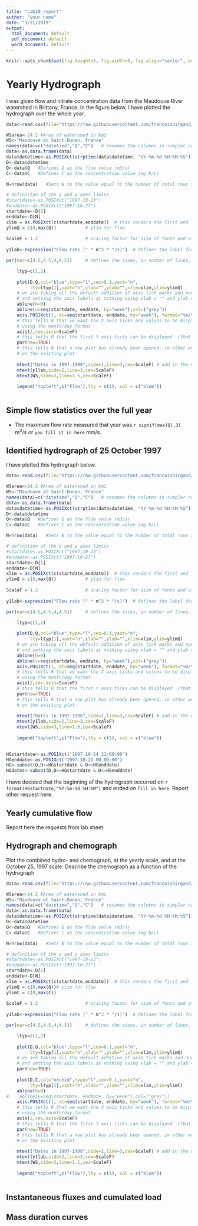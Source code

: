 ```yaml
---
title: "Lab10_report"
author: "your name"
date: "3/21/2019"
output:
  html_document: default
  pdf_document: default
  word_document: default
---
```


```r
knitr::opts_chunk$set(fig.height=5, fig.width=9, fig.align="center", echo = FALSE)
```

# Yearly Hydrograph

I was given flow and nitrate concentration data from the Maudouve River watershed in Brittany, France. In the figure below, I have plotted the hydrograph over the whole year.

```r

data<-read.csv(file="https://raw.githubusercontent.com/francoisbirgand/francoisbirgand.github.io/master/data/sample_1hr_QC_data.csv",header = TRUE) #Reads file into table format

WSarea<-24.2 #Area of watershed in km2
WS<-"Maudouve at Saint-Donan, France"
names(data)=c("datetime","Q","C")   # renames the columns in simpler names
data<-as.data.frame(data)
data$datetime<-as.POSIXct(strptime(data$datetime, "%Y-%m-%d %H:%M:%S")) # transforms characters into date values understood by R
D<-data$datetime
Q<-data$Q   #Defines Q as the flow value (m3/s)
C<-data$C   #Defines C as the concentration value (mg N/L)

N=nrow(data)   #Sets N to the value equal to the number of total rows in the table

# definition of the x and y axes limits
#startdate<-as.POSIXct("1997-10-23")
#enddate<-as.POSIXct("1997-10-27")
startdate<-D[1]
enddate<-D[N]
xlim = as.POSIXct(c(startdate,enddate))  # this renders the first and last date understandable for plotting purposes
ylimQ = c(0,max(Q))           # ylim for flow
    
ScaleF = 1.2                  # scaling factor for size of fonts and other things
    
y1lab<-expression("Flow rate (" * m^3 * "/s)")  # defines the label for flow

par(mar=c(4.5,4.5,4,4.5))     # defines the sizes, in number of lines, for the margins (bottom, left, top, right)

    ltyp=c(1,2)
    
    plot(D,Q,col="blue",type="l",cex=0.1,yaxt="n",     
         lty=ltyp[1],xaxt="n",xlab="",ylab="",xlim=xlim,ylim=ylimQ)
    # we are taking all the default addition of axis tick marks and numbers out by using xaxt and yaxt = "n"
    # and setting the axis labels at nothing using xlab = "" and ylab = ""
    abline(h=0)
    abline(v=seq(startdate, enddate, by="week"),col=("grey"))
    axis.POSIXct(1, at=seq(startdate, enddate, by="week"), format="%m/%d %H",cex.axis=ScaleF)
    # this tells R that we want the X axis ticks and values to be displayed as dates, be added on a monthly basis,
    # using the month/day format
    axis(2,cex.axis=ScaleF)
    # this tells R that the first Y axis ticks can be displayed  (that function was repressed earlier by 'yaxt="n" ')
    par(new=TRUE)
    # this tells R that a new plot has already been opened, in other words you are telling R to keep adding things
    # on the existing plot
    
    mtext("Dates in 1997-1998",side=1,line=3,cex=ScaleF) # add in the margin the defined labels and title
    mtext(y1lab,side=2,line=3,cex=ScaleF)
    mtext(WS,side=3,line=1.5,cex=ScaleF)
    
    legend("topleft",c("Flow"),lty = c(1), col = c("blue"))
 

```

## Simple flow statistics over the full year

- The maximum flow rate measured that year was `r signif(max(Q),3)` m^3^/s or `you fill it in here` mm/s.

## Identified hydrograph of 25 October 1997

I have plotted this hydrograph below.

```r

data<-read.csv(file="https://raw.githubusercontent.com/francoisbirgand/francoisbirgand.github.io/master/data/sample_1hr_QC_data.csv",header = TRUE) #Reads file into table format

WSarea<-24.2 #Area of watershed in km2
WS<-"Maudouve at Saint-Donan, France"
names(data)=c("datetime","Q","C")   # renames the columns in simpler names
data<-as.data.frame(data)
data$datetime<-as.POSIXct(strptime(data$datetime, "%Y-%m-%d %H:%M:%S")) # transforms characters into date values understood by R
D<-data$datetime
Q<-data$Q   #Defines Q as the flow value (m3/s)
C<-data$C   #Defines C as the concentration value (mg N/L)

N=nrow(data)   #Sets N to the value equal to the number of total rows in the table

# definition of the x and y axes limits
#startdate<-as.POSIXct("1997-10-23")
#enddate<-as.POSIXct("1997-10-27")
startdate<-D[1]
enddate<-D[N]
xlim = as.POSIXct(c(startdate,enddate))  # this renders the first and last date understandable for plotting purposes
ylimQ = c(0,max(Q))           # ylim for flow
    
ScaleF = 1.2                  # scaling factor for size of fonts and other things
    
y1lab<-expression("Flow rate (" * m^3 * "/s)")  # defines the label for flow

par(mar=c(4.5,4.5,4,4.5))     # defines the sizes, in number of lines, for the margins (bottom, left, top, right)

    ltyp=c(1,2)
    
    plot(D,Q,col="blue",type="l",cex=0.1,yaxt="n",     
         lty=ltyp[1],xaxt="n",xlab="",ylab="",xlim=xlim,ylim=ylimQ)
    # we are taking all the default addition of axis tick marks and numbers out by using xaxt and yaxt = "n"
    # and setting the axis labels at nothing using xlab = "" and ylab = ""
    abline(h=0)
    abline(v=seq(startdate, enddate, by="week"),col=("grey"))
    axis.POSIXct(1, at=seq(startdate, enddate, by="week"), format="%m/%d %H",cex.axis=ScaleF)
    # this tells R that we want the X axis ticks and values to be displayed as dates, be added on a monthly basis,
    # using the month/day format
    axis(2,cex.axis=ScaleF)
    # this tells R that the first Y axis ticks can be displayed  (that function was repressed earlier by 'yaxt="n" ')
    par(new=TRUE)
    # this tells R that a new plot has already been opened, in other words you are telling R to keep adding things
    # on the existing plot
    
    mtext("Dates in 1997-1998",side=1,line=3,cex=ScaleF) # add in the margin the defined labels and title
    mtext(y1lab,side=2,line=3,cex=ScaleF)
    mtext(WS,side=3,line=1.5,cex=ScaleF)
    
    legend("topleft",c("Flow"),lty = c(1), col = c("blue"))
 

```

```r
HGstartdate<-as.POSIXct("1997-10-24 21:00:00")
HGenddate<-as.POSIXct("1997-10-26 00:00:00")
HG<-subset(Q,D>=HGstartdate & D<=HGenddate)
HGdates<-subset(D,D>=HGstartdate & D<=HGenddate)
```


I have decided that the beginning of the hydrograph occurred on `r format(HGstartdate,"%Y-%m-%d %H:%M") ` and ended on `fill in here`.
Report other request here.

## Yearly cumulative flow

Report here the requests from lab sheet.

## Hydrograph and chemograph

Plot the combined hydro- and chemograph, at the yearly scale, and at the October 25, 1997 scale.
Describe the chemograph as a function of the hydrograph

```r

data<-read.csv(file="https://raw.githubusercontent.com/francoisbirgand/francoisbirgand.github.io/master/data/sample_1hr_QC_data.csv",header = TRUE) #Reads file into table format

WSarea<-24.2 #Area of watershed in km2
WS<-"Maudouve at Saint-Donan, France"
names(data)=c("datetime","Q","C")   # renames the columns in simpler names
data<-as.data.frame(data)
data$datetime<-as.POSIXct(strptime(data$datetime, "%Y-%m-%d %H:%M:%S")) # transforms characters into date values understood by R
D<-data$datetime
Q<-data$Q   #Defines Q as the flow value (m3/s)
C<-data$C   #Defines C as the concentration value (mg N/L)

N=nrow(data)   #Sets N to the value equal to the number of total rows in the table

# definition of the x and y axes limits
#startdate<-as.POSIXct("1997-10-23")
#enddate<-as.POSIXct("1997-10-27")
startdate<-D[1]
enddate<-D[N]
xlim = as.POSIXct(c(startdate,enddate))  # this renders the first and last date understandable for plotting purposes
ylimQ = c(0,max(Q))# ylim for flow
ylimC = c(0,max(C))
    
ScaleF = 1.2                  # scaling factor for size of fonts and other things
    
y1lab<-expression("Flow rate (" * m^3 * "/s)")  # defines the label for flow

par(mar=c(4.5,4.5,4,4.5))     # defines the sizes, in number of lines, for the margins (bottom, left, top, right)

    ltyp=c(1,2)
    
    plot(D,Q,col="blue",type="l",cex=0.1,yaxt="n",     
         lty=ltyp[1],xaxt="n",xlab="",ylab="",xlim=xlim,ylim=ylimQ)
    # we are taking all the default addition of axis tick marks and numbers out by using xaxt and yaxt = "n"
    # and setting the axis labels at nothing using xlab = "" and ylab = ""
    par(new=TRUE)
    
    plot(D,C,col="orchid",type="l",cex=0.1,yaxt="n",     
         lty=ltyp[1],xaxt="n",xlab="",ylab="",xlim=xlim,ylim=ylimC)
    abline(h=0)
#    abline(v=seq(startdate, enddate, by="week"),col=("grey"))
    axis.POSIXct(1, at=seq(startdate, enddate, by="week"), format="%m/%d %H",cex.axis=ScaleF)
    # this tells R that we want the X axis ticks and values to be displayed as dates, be added on a monthly basis,
    # using the month/day format
    axis(2,cex.axis=ScaleF)
    # this tells R that the first Y axis ticks can be displayed  (that function was repressed earlier by 'yaxt="n" ')
    par(new=TRUE)
    # this tells R that a new plot has already been opened, in other words you are telling R to keep adding things
    # on the existing plot
    
    mtext("Dates in 1997-1998",side=1,line=3,cex=ScaleF) # add in the margin the defined labels and title
    mtext(y1lab,side=2,line=3,cex=ScaleF)
    mtext(WS,side=3,line=1.5,cex=ScaleF)
    
    legend("topleft",c("Flow"),lty = c(1), col = c("blue"))
 

```


## Instantaneous fluxes and cumulated load

## Mass duration curves



